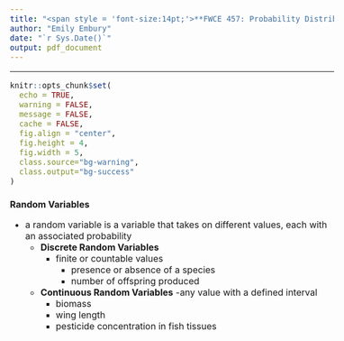 ```yaml
---
title: "<span style = 'font-size:14pt;'>**FWCE 457: Probability Distributions Class Notes </span>**"
author: "Emily Embury"
date: "`r Sys.Date()`"
output: pdf_document
---
```

<style type="text/css">
/* Whole document: */
body{
  font-size: 12pt;
}
/* Headers */
h1{
  font-size: 12pt;
}
</style>

---

```r
knitr::opts_chunk$set(
  echo = TRUE,              
  warning = FALSE,       
  message = FALSE,  
  cache = FALSE,        
  fig.align = "center", 
  fig.height = 4,
  fig.width = 5,
  class.source="bg-warning",
  class.output="bg-success"
)

```

# **Random Variables**

- a random variable is a variable that takes on different values, each with an associated probability
    - **Discrete Random Variables**
      - finite or countable values
        - presence or absence of a species
        - number of offspring produced
        
    - **Continuous Random Variables**
      -any value with a defined interval
        - biomass
        - wing length
        - pesticide concentration in fish tissues